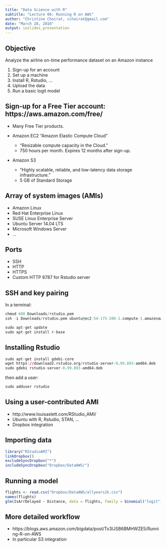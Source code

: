 ```yaml
---
title: "Data Science with R"
subtitle: "Lecture 06: Running R on AWS"
author: "Christine Choirat, cchoirat@gmail.com"
date: "March 28, 2016"
output: ioslides_presentation
---
```


## Objective

Analyze the airline on-time performance dataset on an Amazon instance

1. Sign-up for an account
2. Set up a machine
3. Install R, Rstudio, ...
4. Upload the data
5. Run a basic logit model

## Sign-up for a Free Tier account: https://aws.amazon.com/free/

- Many Free Tier products.

- Amazon EC2 "Amazon Elastic Compute Cloud"
    - "Resizable compute capacity in the Cloud."
    - 750 hours per month.  Expires 12 months after sign-up.
 
- Amazon S3
    - "Highly scalable, reliable, and low-latency data storage infrastructure."
    - 5 GB of Standard Storage
    
##  Array of system images (AMIs)

- Amazon Linux
- Red Hat Enterprise Linux
- SUSE Linux Enterprise Server
- Ubuntu Server 14.04 LTS
- Microsoft Windows Server
- ...

## Ports

- SSH
- HTTP
- HTTPS
- Custom HTTP 8787 for Rstudio server

## SSH and key pairing

In a terminal:

```r
chmod 600 Downloads/rstudio.pem
ssh -i Downloads/rstudio.pem ubuntu@ec2-54-175-200-1.compute-1.amazonaws.com
```

```r
sudo apt-get update
sudo apt-get install r-base
```

## Installing Rstudio

```r
sudo apt-get install gdebi-core
wget https://download2.rstudio.org/rstudio-server-0.99.893-amd64.deb
sudo gdebi rstudio-server-0.99.893-amd64.deb
```

then add a user:

```r
sudo adduser rstudio
```

## Using a user-contributed AMI

- http://www.louisaslett.com/RStudio_AMI/
- Ubuntu with R, Rstudio, STAN, ...
- Dropbox integration

## Importing data

```r
library("RStudioAMI")
linkDropbox()
excludeSyncDropbox("*")
includeSyncDropbox("Dropbox/DataAWS/")
```

## Running a model

```r
flights <- read.csv("Dropbox/DataAWS/allyears2k.csv")
names(flights)
glm(IsArrDelayed ~ Distance, data = flights, family = binomial("logit"))
```

## More detailed workflow

- https://blogs.aws.amazon.com/bigdata/post/Tx3IJSB6BMHWZE5/Running-R-on-AWS
- In particular S3 integration

